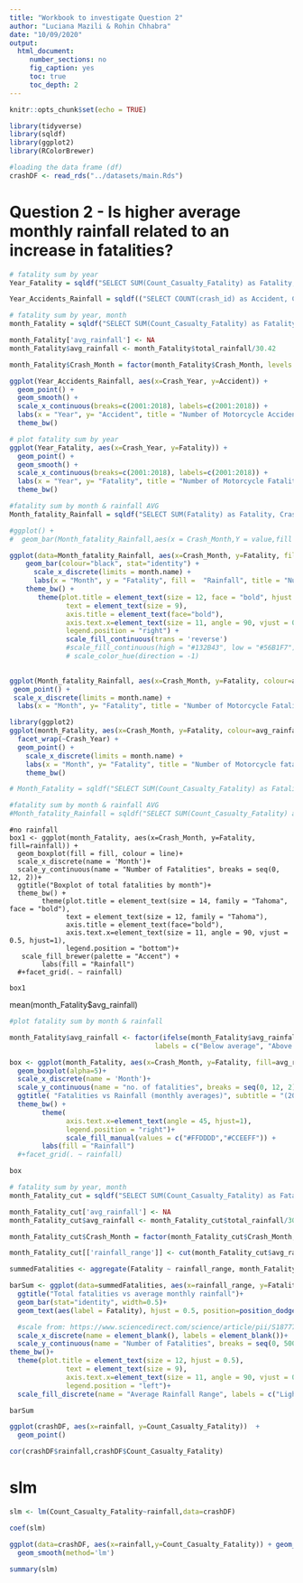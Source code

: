 ```yaml
---
title: "Workbook to investigate Question 2"
author: "Luciana Mazili & Rohin Chhabra"
date: "10/09/2020"
output: 
  html_document:
     number_sections: no
     fig_caption: yes
     toc: true
     toc_depth: 2
---
```


```r
knitr::opts_chunk$set(echo = TRUE)
```


```r
library(tidyverse)
library(sqldf)
library(ggplot2)
library(RColorBrewer)

```

```r
#loading the data frame (df)
crashDF <- read_rds("../datasets/main.Rds")

```



# Question 2 - Is higher average monthly rainfall related to an increase in fatalities?


```r
# fatality sum by year
Year_Fatality = sqldf("SELECT SUM(Count_Casualty_Fatality) as Fatality, Crash_Year FROM crashDF GROUP BY Crash_Year")
```

```r
Year_Accidents_Rainfall = sqldf(("SELECT COUNT(crash_id) as Accident, Crash_Year FROM crashDF GROUP BY Crash_Year"))
```

```r
# fatality sum by year, month
month_Fatality = sqldf("SELECT SUM(Count_Casualty_Fatality) as Fatality, Crash_Year, Crash_Month, SUM(rainfall) as total_rainfall FROM crashDF GROUP BY Crash_Year, Crash_Month")

month_Fatality['avg_rainfall'] <- NA
month_Fatality$avg_rainfall <- month_Fatality$total_rainfall/30.42

month_Fatality$Crash_Month = factor(month_Fatality$Crash_Month, levels = month.name)
```


```r
ggplot(Year_Accidents_Rainfall, aes(x=Crash_Year, y=Accident)) +
  geom_point() +
  geom_smooth() +
  scale_x_continuous(breaks=c(2001:2018), labels=c(2001:2018)) +
  labs(x = "Year", y= "Accident", title = "Number of Motorcycle Accidents by Year") +
  theme_bw()

```



```r
# plot fatality sum by year
ggplot(Year_Fatality, aes(x=Crash_Year, y=Fatality)) +
  geom_point() +
  geom_smooth() +
  scale_x_continuous(breaks=c(2001:2018), labels=c(2001:2018)) +
  labs(x = "Year", y= "Fatality", title = "Number of Motorcycle Fatalities by Year") +
  theme_bw()

```


```r
#fatality sum by month & rainfall AVG
Month_fatality_Rainfall = sqldf("SELECT SUM(Fatality) as Fatality, Crash_Month, avg_rainfall FROM month_Fatality GROUP BY Crash_Month") 
```


```r
#ggplot() + 
#  geom_bar(Month_fatality_Rainfall,aes(x = Crash_Month,Y = value,fill = variable), stat = "identity", #position = "identity") + geom_line(Month_fatality_Rainfall,aes(Crash_Month, avg_rainfall))

ggplot(data=Month_fatality_Rainfall, aes(x=Crash_Month, y=Fatality, fill=avg_rainfall)) +
    geom_bar(colour="black", stat="identity") +
      scale_x_discrete(limits = month.name) +
      labs(x = "Month", y = "Fatality", fill =  "Rainfall", title = "Number of Motorcycle Fatality by Month from 2001 to 2018") +
    theme_bw() +
       theme(plot.title = element_text(size = 12, face = "bold", hjust = 0.5),
              text = element_text(size = 9),
              axis.title = element_text(face="bold"),
              axis.text.x=element_text(size = 11, angle = 90, vjust = 0.5, hjust=1),
              legend.position = "right") +
              scale_fill_continuous(trans = 'reverse')
              #scale_fill_continuous(high = "#132B43", low = "#56B1F7")
              # scale_color_hue(direction = -1)
                

```

```r
ggplot(Month_fatality_Rainfall, aes(x=Crash_Month, y=Fatality, colour=avg_rainfall)) +
 geom_point() +
 scale_x_discrete(limits = month.name) +
  labs(x = "Month", y= "Fatality", title = "Number of Motorcycle Fatality by Month from 2001 to 2018")
```


```r
library(ggplot2)
ggplot(month_Fatality, aes(x=Crash_Month, y=Fatality, colour=avg_rainfall)) +
  facet_wrap(~Crash_Year) +
  geom_point() +
    scale_x_discrete(limits = month.name) +
    labs(x = "Month", y= "Fatality", title = "Number of Motorcycle fatality & rainfall per month by Year") +
    theme_bw()

```



```r
# Month_Fatality = sqldf("SELECT SUM(Count_Casualty_Fatality) as Fatality, Crash_Month FROM main GROUP BY Crash_Month")
```


```r
#fatality sum by month & rainfall AVG
#Month_fatality_Rainfall = sqldf("SELECT SUM(Count_Casualty_Fatality) as Fatality, Crash_Month, rainfall FROM crashDF GROUP BY Crash_Month") 
```


```
#no rainfall
box1 <- ggplot(month_Fatality, aes(x=Crash_Month, y=Fatality, fill=rainfall)) +
  geom_boxplot(fill = fill, colour = line)+
  scale_x_discrete(name = 'Month')+
  scale_y_continuous(name = "Number of Fatalities", breaks = seq(0, 12, 2))+
  ggtitle("Boxplot of total fatalities by month")+
  theme_bw() +
        theme(plot.title = element_text(size = 14, family = "Tahoma", face = "bold"),
              text = element_text(size = 12, family = "Tahoma"),
              axis.title = element_text(face="bold"),
              axis.text.x=element_text(size = 11, angle = 90, vjust = 0.5, hjust=1),
              legend.position = "bottom")+
   scale_fill_brewer(palette = "Accent") +
        labs(fill = "Rainfall")
  #+facet_grid(. ~ rainfall)

box1
```
mean(month_Fatality$avg_rainfall)

```r
#plot fatality sum by month & rainfall

month_Fatality$avg_rainfall <- factor(ifelse(month_Fatality$avg_rainfall > mean(month_Fatality$avg_rainfall), 1, 0),
                                    labels = c("Below average", "Above average"))

box <- ggplot(month_Fatality, aes(x=Crash_Month, y=Fatality, fill=avg_rainfall)) +
  geom_boxplot(alpha=5)+
  scale_x_discrete(name = 'Month')+
  scale_y_continuous(name = "no. of fatalities", breaks = seq(0, 12, 2))+
  ggtitle( "Fatalities vs Rainfall (monthly averages)", subtitle = "(2001-2008)" )+
  theme_bw() +
        theme(
              axis.text.x=element_text(angle = 45, hjust=1),
              legend.position = "right")+
              scale_fill_manual(values = c("#FFDDDD","#CCEEFF")) +
        labs(fill = "Rainfall")
  #+facet_grid(. ~ rainfall)

box
```


```r

# fatality sum by year, month
month_Fatality_cut = sqldf("SELECT SUM(Count_Casualty_Fatality) as Fatality, Crash_Year, Crash_Month, SUM(rainfall) as total_rainfall FROM crashDF GROUP BY Crash_Year, Crash_Month")

month_Fatality_cut['avg_rainfall'] <- NA
month_Fatality_cut$avg_rainfall <- month_Fatality_cut$total_rainfall/30.42

month_Fatality_cut$Crash_Month = factor(month_Fatality_cut$Crash_Month, levels = month.name)

month_Fatality_cut[['rainfall_range']] <- cut(month_Fatality_cut$avg_rainfall, c(0, 4, 16, 32, 64), right=FALSE)

summedFatalities <- aggregate(Fatality ~ rainfall_range, month_Fatality_cut, FUN = sum)

barSum <- ggplot(data=summedFatalities, aes(x=rainfall_range, y=Fatality, fill=rainfall_range)) +
  ggtitle("Total fatalities vs average monthly rainfall")+
  geom_bar(stat="identity", width=0.5)+
  geom_text(aes(label = Fatality), hjust = 0.5, position=position_dodge(1), size=3.5) +

  #scale from: https://www.sciencedirect.com/science/article/pii/S1877705816333124  
  scale_x_discrete(name = element_blank(), labels = element_blank())+
  scale_y_continuous(name = "Number of Fatalities", breaks = seq(0, 500, 50))+
theme_bw()+
  theme(plot.title = element_text(size = 12, hjust = 0.5),
              text = element_text(size = 9),
              axis.text.x=element_text(size = 11, angle = 90, vjust = 0.5, hjust=1),
              legend.position = "left")+
  scale_fill_discrete(name = "Average Rainfall Range", labels = c("Light: 0-4mm/day", "Light-Moderate: 4-16mm/day", "Moderate-Heavy: 16-32mm/day", "Heavy: 32-64mm/day"))

barSum

```



```r
ggplot(crashDF, aes(x=rainfall, y=Count_Casualty_Fatality))  +
  geom_point()
```
```R
cor(crashDF$rainfall,crashDF$Count_Casualty_Fatality)
```
#  slm 

```R
slm <- lm(Count_Casualty_Fatality~rainfall,data=crashDF)
```

```r
coef(slm)
```


```r
ggplot(data=crashDF, aes(x=rainfall,y=Count_Casualty_Fatality)) + geom_point()+ 
  geom_smooth(method='lm')
```



```r
summary(slm)
```















